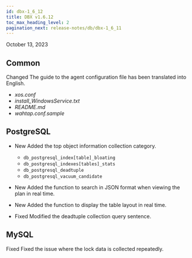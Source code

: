 ```yaml
---
id: dbx-1_6_12
title: DBX v1.6.12
toc_max_heading_level: 2
pagination_next: release-notes/db/dbx-1_6_11
---
```


October 13, 2023

## Common

<p><Status>Changed</Status> The guide to the agent configuration file has been translated into English.</p>

- _xos.conf_
- _install_WindowsService.txt_
- _README.md_
- _wahtap.conf.sample_

## PostgreSQL

- <Status>New</Status> Added the top object information collection category.

  - `db_postgresql_index[table]_bloating`
  - `db_postgresql_indexes[tables]_stats`
  - `db_postgresql_deadtuple`
  - `db_postgresql_vacuum_candidate`

- <Status>New</Status> Added the function to search in JSON format when viewing the plan in real time.

- <Status>New</Status> Added the function to display the table layout in real time.

- <Status>Fixed</Status> Modified the deadtuple collection query sentence.

## MySQL

<p><Status>Fixed</Status> Fixed the issue where the lock data is collected repeatedly.</p>
